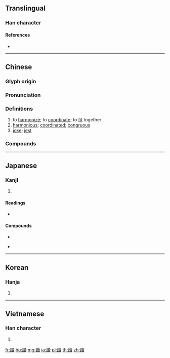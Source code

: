 {{character info/new}}
{{also|谐}}
==Translingual==

===Han character===
{{Han char|rn=149|rad=言|as=09|sn=16|four=01661|canj=YRPPA}}

====References====
* {{Han ref|kx=1170.110|dkj=35718|dj=1635.300|hdz=63996.090|uh=8AE7|ud=35559|bh=BFD3|bd=49107}}

----

==Chinese==
{{zh-forms|s=谐}}

===Glyph origin===
{{Han etym}}

===Pronunciation===
{{zh-pron
|m=xié
|c=haai4
|h=pfs=
|md=
|mn=hâi/qz:ôe
|mn_note=hâi - literary; ôe - vernacular
|w=
|mc=y
|oc=y
|cat=v,a,n
}}

===Definitions===
{{zh-hanzi}}

# to [[harmonize]]; to [[coordinate]]; to [[fit]] together
# [[harmonious]]; [[coordinated]]; [[congruous]]
# [[joke]]; [[jest]]

===Compounds===
{{zh-der|詼諧|和諧|以諧秦晉|克諧|不諧|不諧當|俳諧|琴瑟和諧|榮諧伉儷|調諧|諧語|諧戲|諧趣|詼諧笑浪|諧價|諧當|齊諧|魚水和諧|諧聲|諧音|諧和|調諧器|續齊諧記|諧謔|諧臣|諧聲偏旁|諧劇|詼諧曲}}

----

==Japanese==

===Kanji===
{{ja-kanji|grade=|rs=言09}}

# {{defn|lang=ja|sort=言09}}

====Readings====
* {{ja-readings|goon=[[げ]] (ge)|kanon=[[かい]] (kai)|kun=[[やわらぐ]] (yawaragu), [[かなう]] (kanau)|nanori=}}

====Compounds====
{{top2}}
* {{ja-r|諧謔|かいぎゃく}}
{{mid2}}
* {{ja-r|俳諧|はいかい}}
{{bottom}}

----

==Korean==

===Hanja===
{{ko-hanja|hangeul=해|eumhun=|rv=hae|mr=hae|y=hay}}

# {{defn|lang=ko|sort=言09}}

----

==Vietnamese==

===Han character===
{{vi-hantu|[[hài]], [[giai]]|rs=言09}}

# {{defn|lang=vi}}

[[fr:諧]]
[[hu:諧]]
[[mg:諧]]
[[ja:諧]]
[[pl:諧]]
[[th:諧]]
[[zh:諧]]